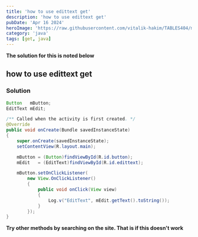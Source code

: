 ```yaml
---
title: 'how to use edittext get'
description: 'how to use edittext get'
pubDate: 'Apr 16 2024'
heroImage: 'https://raw.githubusercontent.com/vitalik-hakim/TABLES404/main/error_b/java.png'
category: 'java'
tags: [get, java]
---
```


**The solution for this is noted below**

## how to use edittext get

### Solution

```java
Button   mButton;
EditText mEdit;

/** Called when the activity is first created. */
@Override
public void onCreate(Bundle savedInstanceState)
{
    super.onCreate(savedInstanceState);
    setContentView(R.layout.main);

    mButton = (Button)findViewById(R.id.button);
    mEdit   = (EditText)findViewById(R.id.edittext);

    mButton.setOnClickListener(
        new View.OnClickListener()
        {
            public void onClick(View view)
            {
                Log.v("EditText", mEdit.getText().toString());
            }
        });
}
```

**Try other methods by searching on the site. That is if this doesn't work**
